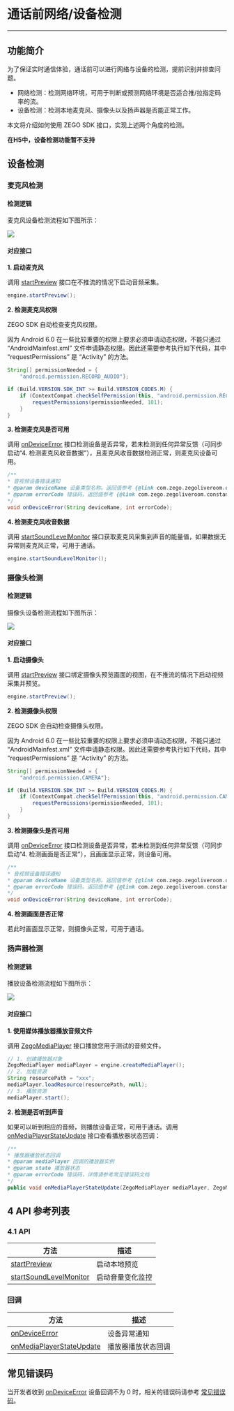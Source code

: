 # 通话前网络/设备检测

---

## 功能简介

为了保证实时通信体验，通话前可以进行网络与设备的检测，提前识别并排查问题。

- 网络检测：检测网络环境，可用于判断或预测网络环境是否适合推/拉指定码率的流。   
- 设备检测：检测本地麦克风、摄像头以及扬声器是否能正常工作。

本文将介绍如何使用 ZEGO SDK 接口，实现上述两个角度的检测。

<Warning title="注意">


**在H5中，设备检测功能暂不支持**


</Warning>




## 设备检测


### 麦克风检测

#### 检测逻辑
麦克风设备检测流程如下图所示：

<Frame width="512" height="auto" caption=""><img src="https://storage.zego.im/sdk-doc/Pics/Common/ZegoExpressEngine/Microphone_detection.png" /></Frame>


#### 对应接口

**1. 启动麦克风**

调用 [startPreview](https://doc-zh.zego.im/unique-api/express-video-sdkhttps://doc-zh.zego.im/article/javascript_uni-app/classes/_zegoexpressengine_.zegoexpressengine.html#startpreview) 接口在不推流的情况下启动音频采集。

```java
engine.startPreview();
```

**2. 检测麦克风权限**

ZEGO SDK 自动检查麦克风权限。

<Warning title="注意">
<p>
因为 Android 6.0 在一些比较重要的权限上要求必须申请动态权限，不能只通过 “AndroidMainfest.xml” 文件申请静态权限。因此还需要参考执行如下代码，其中 “requestPermissions” 是 “Activity” 的方法。
</p>
</Warning>



```java
String[] permissionNeeded = {
    "android.permission.RECORD_AUDIO"};

if (Build.VERSION.SDK_INT >= Build.VERSION_CODES.M) {
    if (ContextCompat.checkSelfPermission(this, "android.permission.RECORD_AUDIO") != PackageManager.PERMISSION_GRANTED) {
        requestPermissions(permissionNeeded, 101);
    }
}
```

**3. 检测麦克风是否可用**

调用 [onDeviceError]() 接口检测设备是否异常，若未检测到任何异常反馈（可同步启动“4. 检测麦克风收音数据”），且麦克风收音数据检测正常，则麦克风设备可用。

```java
/**
* 音视频设备错误通知
* @param deviceName 设备类型名称。返回值参考 {@link com.zego.zegoliveroom.constants.ZegoConstants.DeviceNameType}
* @param errorCode 错误码。返回值参考 {@link com.zego.zegoliveroom.constants.ZegoConstants.DeviceError}
*/
void onDeviceError(String deviceName, int errorCode);
```


**4. 检测麦克风收音数据**

调用 [startSoundLevelMonitor](https://doc-zh.zego.im/unique-api/express-video-sdkhttps://doc-zh.zego.im/article/javascript_uni-app/classes/_zegoexpressengine_.zegoexpressengine.html#startsoundlevelmonitor) 接口获取麦克风采集到声音的能量值，如果数据无异常则麦克风正常，可用于通话。

```java
engine.startSoundLevelMonitor();
```


### 摄像头检测

#### 检测逻辑

摄像头设备检测流程如下图所示：

<Frame width="512" height="auto" caption=""><img src="https://storage.zego.im/sdk-doc/Pics/Common/ZegoExpressEngine/Camera_detection.png" /></Frame>


#### 对应接口

**1. 启动摄像头** 

调用 [startPreview](https://doc-zh.zego.im/unique-api/express-video-sdkhttps://doc-zh.zego.im/article/javascript_uni-app/classes/_zegoexpressengine_.zegoexpressengine.html#startpreview) 接口绑定摄像头预览画面的视图，在不推流的情况下启动视频采集并预览。

```java
engine.startPreview();
```

**2. 检测摄像头权限**

ZEGO SDK 会自动检查摄像头权限。

<Warning title="注意">
<p>
因为 Android 6.0 在一些比较重要的权限上要求必须申请动态权限，不能只通过 “AndroidMainfest.xml” 文件申请静态权限。因此还需要参考执行如下代码，其中 “requestPermissions” 是 “Activity” 的方法。
</p>
</Warning>



```java
String[] permissionNeeded = {
    "android.permission.CAMERA"};

if (Build.VERSION.SDK_INT >= Build.VERSION_CODES.M) {
    if (ContextCompat.checkSelfPermission(this, "android.permission.CAMERA") != PackageManager.PERMISSION_GRANTED) {
        requestPermissions(permissionNeeded, 101);
    }
}
```

**3. 检测摄像头是否可用**

调用 [onDeviceError]() 接口检测设备是否异常，若未检测到任何异常反馈（可同步启动“4. 检测画面是否正常”），且画面显示正常，则设备可用。

```java
/**
* 音视频设备错误通知
* @param deviceName 设备类型名称。返回值参考 {@link com.zego.zegoliveroom.constants.ZegoConstants.DeviceNameType}
* @param errorCode 错误码。返回值参考 {@link com.zego.zegoliveroom.constants.ZegoConstants.DeviceError}
*/
void onDeviceError(String deviceName, int errorCode);
```

**4. 检测画面是否正常**

若此时画面显示正常，则摄像头正常，可用于通话。


### 扬声器检测

#### 检测逻辑

播放设备检测流程如下图所示：

<Frame width="512" height="auto" caption=""><img src="https://storage.zego.im/sdk-doc/Pics/Common/ZegoExpressEngine/Playback_device_detection.png" /></Frame>


#### 对应接口

**1. 使用媒体播放器播放音频文件** 

调用 [ZegoMediaPlayer](https://doc-zh.zego.im/article/api?doc=Express_Video_SDK_API~Java_android~class~im-zego-zegoexpress-zego-media-player&jumpType=route) 接口播放您用于测试的音频文件。

```java
// 1. 创建播放器对象
ZegoMediaPlayer mediaPlayer = engine.createMediaPlayer();
// 2. 加载资源
String resourcePath = "xxx";
mediaPlayer.loadResource(resourcePath, null);
// 3. 播放资源
mediaPlayer.start();
```

**2. 检测是否听到声音**

如果可以听到相应的音频，则播放设备正常，可用于通话。调用 [onMediaPlayerStateUpdate]() 接口查看播放器状态回调：

```java
/**
* 播放器播放状态回调
* @param mediaPlayer 回调的播放器实例
* @param state 播放器状态
* @param errorCode 错误码，详情请参考常见错误码文档
*/
public void onMediaPlayerStateUpdate(ZegoMediaPlayer mediaPlayer, ZegoMediaPlayerState state, int errorCode){}
```


## 4 API 参考列表

### 4.1 API

| 方法 | 描述 |
|----|----|
|[startPreview](https://doc-zh.zego.im/unique-api/express-video-sdkhttps://doc-zh.zego.im/article/javascript_uni-app/classes/_zegoexpressengine_.zegoexpressengine.html#startpreview)|启动本地预览|
|[startSoundLevelMonitor](https://doc-zh.zego.im/unique-api/express-video-sdkhttps://doc-zh.zego.im/article/javascript_uni-app/classes/_zegoexpressengine_.zegoexpressengine.html#startsoundlevelmonitor)|启动音量变化监控|

### 回调

| 方法 | 描述 |
|----|----|
|[onDeviceError]()|设备异常通知|
|[onMediaPlayerStateUpdate]()|播放器播放状态回调|


## 常见错误码

当开发者收到 [onDeviceError]() 设备回调不为 0 时，相关的错误码请参考 [常见错误码](!Error_Code/Error_Code#7)。
